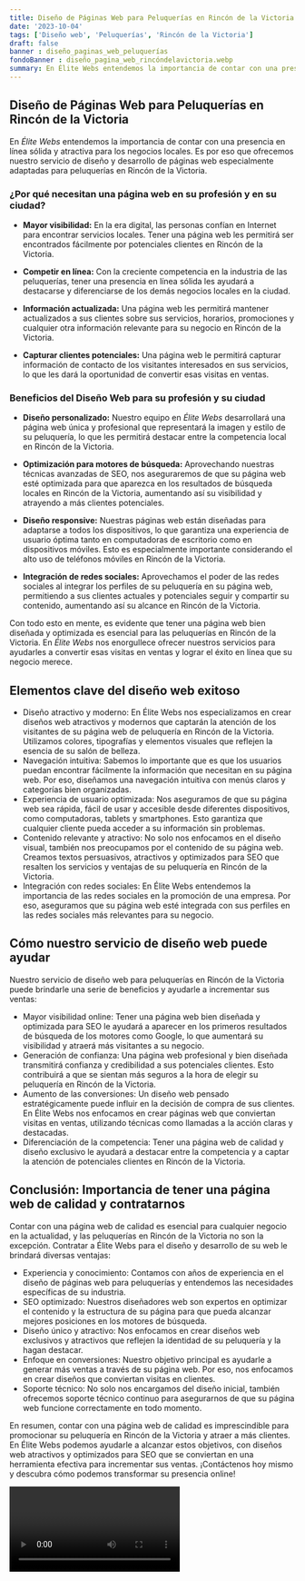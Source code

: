 ```yaml
---
title: Diseño de Páginas Web para Peluquerías en Rincón de la Victoria
date: '2023-10-04'
tags: ['Diseño web', 'Peluquerías', 'Rincón de la Victoria']
draft: false
banner : diseño_paginas_web_peluquerías
fondoBanner : diseño_pagina_web_rincóndelavictoria.webp
summary: En Élite Webs entendemos la importancia de contar con una presencia en línea sólida y atractiva para los negocios locales. Es por eso que ofrecemos nuestro servicio de diseño y desarrollo de páginas web especialmente adaptadas para peluquerías en Rincón de la Victoria.
---
```


## **Diseño de Páginas Web para Peluquerías en Rincón de la Victoria**

En *Élite Webs* entendemos la importancia de contar con una presencia en línea sólida y atractiva para los negocios locales. Es por eso que ofrecemos nuestro servicio de diseño y desarrollo de páginas web especialmente adaptadas para peluquerías en Rincón de la Victoria.

### **¿Por qué necesitan una página web en su profesión y en su ciudad?**

- **Mayor visibilidad:** En la era digital, las personas confían en Internet para encontrar servicios locales. Tener una página web les permitirá ser encontrados fácilmente por potenciales clientes en Rincón de la Victoria.

- **Competir en línea:** Con la creciente competencia en la industria de las peluquerías, tener una presencia en línea sólida les ayudará a destacarse y diferenciarse de los demás negocios locales en la ciudad.

- **Información actualizada:** Una página web les permitirá mantener actualizados a sus clientes sobre sus servicios, horarios, promociones y cualquier otra información relevante para su negocio en Rincón de la Victoria.

- **Capturar clientes potenciales:** Una página web le permitirá capturar información de contacto de los visitantes interesados en sus servicios, lo que les dará la oportunidad de convertir esas visitas en ventas.

### **Beneficios del Diseño Web para su profesión y su ciudad**

- **Diseño personalizado:** Nuestro equipo en *Élite Webs* desarrollará una página web única y profesional que representará la imagen y estilo de su peluquería, lo que les permitirá destacar entre la competencia local en Rincón de la Victoria.

- **Optimización para motores de búsqueda:** Aprovechando nuestras técnicas avanzadas de SEO, nos aseguraremos de que su página web esté optimizada para que aparezca en los resultados de búsqueda locales en Rincón de la Victoria, aumentando así su visibilidad y atrayendo a más clientes potenciales.

- **Diseño responsive:** Nuestras páginas web están diseñadas para adaptarse a todos los dispositivos, lo que garantiza una experiencia de usuario óptima tanto en computadoras de escritorio como en dispositivos móviles. Esto es especialmente importante considerando el alto uso de teléfonos móviles en Rincón de la Victoria.

- **Integración de redes sociales:** Aprovechamos el poder de las redes sociales al integrar los perfiles de su peluquería en su página web, permitiendo a sus clientes actuales y potenciales seguir y compartir su contenido, aumentando así su alcance en Rincón de la Victoria.

Con todo esto en mente, es evidente que tener una página web bien diseñada y optimizada es esencial para las peluquerías en Rincón de la Victoria. En *Élite Webs* nos enorgullece ofrecer nuestros servicios para ayudarles a convertir esas visitas en ventas y lograr el éxito en línea que su negocio merece.

<GifSeo />

<Cta />

## Elementos clave del diseño web exitoso

- Diseño atractivo y moderno: En Élite Webs nos especializamos en crear diseños web atractivos y modernos que captarán la atención de los visitantes de su página web de peluquería en Rincón de la Victoria. Utilizamos colores, tipografías y elementos visuales que reflejen la esencia de su salón de belleza.
- Navegación intuitiva: Sabemos lo importante que es que los usuarios puedan encontrar fácilmente la información que necesitan en su página web. Por eso, diseñamos una navegación intuitiva con menús claros y categorías bien organizadas.
- Experiencia de usuario optimizada: Nos aseguramos de que su página web sea rápida, fácil de usar y accesible desde diferentes dispositivos, como computadoras, tablets y smartphones. Esto garantiza que cualquier cliente pueda acceder a su información sin problemas.
- Contenido relevante y atractivo: No solo nos enfocamos en el diseño visual, también nos preocupamos por el contenido de su página web. Creamos textos persuasivos, atractivos y optimizados para SEO que resalten los servicios y ventajas de su peluquería en Rincón de la Victoria.
- Integración con redes sociales: En Élite Webs entendemos la importancia de las redes sociales en la promoción de una empresa. Por eso, aseguramos que su página web esté integrada con sus perfiles en las redes sociales más relevantes para su negocio.

## Cómo nuestro servicio de diseño web puede ayudar

Nuestro servicio de diseño web para peluquerías en Rincón de la Victoria puede brindarle una serie de beneficios y ayudarle a incrementar sus ventas:

- Mayor visibilidad online: Tener una página web bien diseñada y optimizada para SEO le ayudará a aparecer en los primeros resultados de búsqueda de los motores como Google, lo que aumentará su visibilidad y atraerá más visitantes a su negocio.
- Generación de confianza: Una página web profesional y bien diseñada transmitirá confianza y credibilidad a sus potenciales clientes. Esto contribuirá a que se sientan más seguros a la hora de elegir su peluquería en Rincón de la Victoria.
- Aumento de las conversiones: Un diseño web pensado estratégicamente puede influir en la decisión de compra de sus clientes. En Élite Webs nos enfocamos en crear páginas web que conviertan visitas en ventas, utilizando técnicas como llamadas a la acción claras y destacadas.
- Diferenciación de la competencia: Tener una página web de calidad y diseño exclusivo le ayudará a destacar entre la competencia y a captar la atención de potenciales clientes en Rincón de la Victoria.

## Conclusión: Importancia de tener una página web de calidad y contratarnos

Contar con una página web de calidad es esencial para cualquier negocio en la actualidad, y las peluquerías en Rincón de la Victoria no son la excepción. Contratar a Élite Webs para el diseño y desarrollo de su web le brindará diversas ventajas:

- Experiencia y conocimiento: Contamos con años de experiencia en el diseño de páginas web para peluquerías y entendemos las necesidades específicas de su industria.
- SEO optimizado: Nuestros diseñadores web son expertos en optimizar el contenido y la estructura de su página para que pueda alcanzar mejores posiciones en los motores de búsqueda.
- Diseño único y atractivo: Nos enfocamos en crear diseños web exclusivos y atractivos que reflejen la identidad de su peluquería y la hagan destacar.
- Enfoque en conversiones: Nuestro objetivo principal es ayudarle a generar más ventas a través de su página web. Por eso, nos enfocamos en crear diseños que conviertan visitas en clientes.
- Soporte técnico: No solo nos encargamos del diseño inicial, también ofrecemos soporte técnico continuo para asegurarnos de que su página web funcione correctamente en todo momento.

En resumen, contar con una página web de calidad es imprescindible para promocionar su peluquería en Rincón de la Victoria y atraer a más clientes. En Élite Webs podemos ayudarle a alcanzar estos objetivos, con diseños web atractivos y optimizados para SEO que se conviertan en una herramienta efectiva para incrementar sus ventas. ¡Contáctenos hoy mismo y descubra cómo podemos transformar su presencia online!

<Video />

<CtaBot job='Peluquerías' city='Rincón de la Victoria'/>

<Gmaps query='Rincón de la Victoria+españa+maps' />